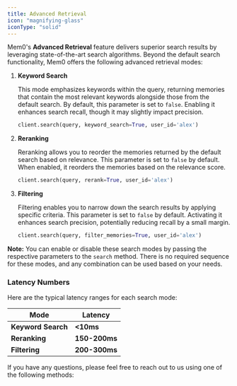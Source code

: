 ```yaml
---
title: Advanced Retrieval
icon: "magnifying-glass"
iconType: "solid"
---
```


Mem0's **Advanced Retrieval** feature delivers superior search results by leveraging state-of-the-art search algorithms. Beyond the default search functionality, Mem0 offers the following advanced retrieval modes:

1. **Keyword Search**

   This mode emphasizes keywords within the query, returning memories that contain the most relevant keywords alongside those from the default search. By default, this parameter is set to `false`. Enabling it enhances search recall, though it may slightly impact precision.

   ```python
   client.search(query, keyword_search=True, user_id='alex')
   ```

2. **Reranking**

   Reranking allows you to reorder the memories returned by the default search based on relevance. This parameter is set to `false` by default. When enabled, it reorders the memories based on the relevance score.

   ```python
   client.search(query, rerank=True, user_id='alex')
   ```

3. **Filtering**

   Filtering enables you to narrow down the search results by applying specific criteria. This parameter is set to `false` by default. Activating it enhances search precision, potentially reducing recall by a small margin.

   ```python
   client.search(query, filter_memories=True, user_id='alex')
   ```

**Note:** You can enable or disable these search modes by passing the respective parameters to the `search` method. There is no required sequence for these modes, and any combination can be used based on your needs.


### Latency Numbers

Here are the typical latency ranges for each search mode:

| **Mode**            | **Latency**      |
|---------------------|------------------|
| **Keyword Search**  | **&lt;10ms**        |
| **Reranking**       | **150-200ms**    |
| **Filtering**       | **200-300ms**    |


If you have any questions, please feel free to reach out to us using one of the following methods:

<Snippet file="get-help.mdx" />